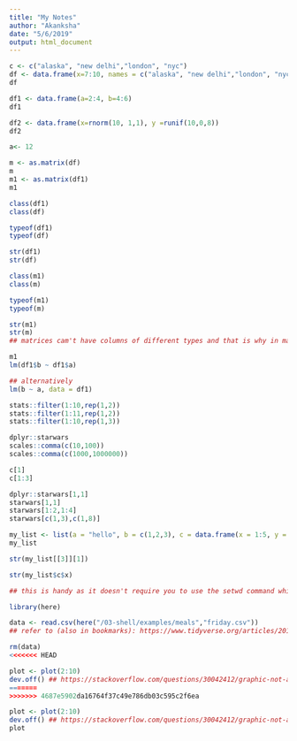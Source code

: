 ```yaml
---
title: "My Notes"
author: "Akanksha"
date: "5/6/2019"
output: html_document
---
```

```r
c <- c("alaska", "new delhi","london", "nyc")
df <- data.frame(x=7:10, names = c("alaska", "new delhi","london", "nyc"))
df

df1 <- data.frame(a=2:4, b=4:6)
df1

df2 <- data.frame(x=rnorm(10, 1,1), y =runif(10,0,8))
df2

a<- 12

m <- as.matrix(df)
m
m1 <- as.matrix(df1)
m1

class(df1)
class(df)

typeof(df1)
typeof(df)

str(df1)
str(df)

class(m1)
class(m)

typeof(m1)
typeof(m)

str(m1)
str(m)
## matrices cam't have columns of different types and that is why in matrix m, the first column in changed into a string variable. This is unlike Data frame structures, which can support vectors of different types.
```

```r
m1
lm(df1$b ~ df1$a)

## alternatively
lm(b ~ a, data = df1)

stats::filter(1:10,rep(1,2))
stats::filter(1:11,rep(1,2))
stats::filter(1:10,rep(1,3))

dplyr::starwars
scales::comma(c(10,100))
scales::comma(c(1000,1000000))
```

```r
c[1]
c[1:3]

dplyr::starwars[1,1]
starwars[1,1]
starwars[1:2,1:4]
starwars[c(1,3),c(1,8)]

my_list <- list(a = "hello", b = c(1,2,3), c = data.frame(x = 1:5, y = 6:10))
my_list

str(my_list[[3]][1])

str(my_list$c$x)
```

```r
## this is handy as it doesn't require you to use the setwd command which is computer specific and hence hinders the reproducibility of the code on other machines

library(here)

data <- read.csv(here("/03-shell/examples/meals","friday.csv"))
## refer to (also in bookmarks): https://www.tidyverse.org/articles/2017/12/workflow-vs-script/

rm(data)
<<<<<<< HEAD

plot <- plot(2:10)
dev.off() ## https://stackoverflow.com/questions/30042412/graphic-not-appearing-in-r-null-device
=======
>>>>>>> 4687e5902da16764f37c49e786db03c595c2f6ea

plot <- plot(2:10)
dev.off() ## https://stackoverflow.com/questions/30042412/graphic-not-appearing-in-r-null-device
plot

```

